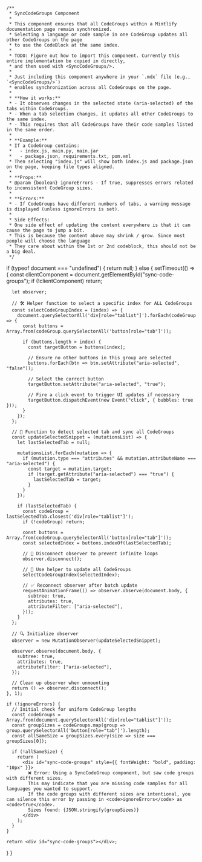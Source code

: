     /**
     * SyncCodeGroups Component
     *
     * This component ensures that all CodeGroups within a Mintlify documentation page remain synchronized.
     * Selecting a language or code sample in one CodeGroup updates all other CodeGroups on the page
     * to use the CodeBlock at the same index.
     *
     * TODO: Figure out how to import this component. Currently this entire implementation be copied in directly,
     * and then used with <SyncCodeGroups/>.
     *
     * Just including this component anywhere in your `.mdx` file (e.g., `<SyncCodeGroups/>`)
     * enables synchronization across all CodeGroups on the page.
     *
     * **How it works:**
     * - It observes changes in the selected state (aria-selected) of the tabs within CodeGroups.
     * - When a tab selection changes, it updates all other CodeGroups to the same index.
     * - This requires that all CodeGroups have their code samples listed in the same order.
     *
     * **Example:**
     * If a CodeGroup contains:
     *   - index.js, main.py, main.jar
     *   - package.json, requirements.txt, pom.xml
     * Then selecting "index.js" will show both index.js and package.json on the page, keeping file types aligned.
     *
     * **Props:**
     * @param {boolean} ignoreErrors - If true, suppresses errors related to inconsistent CodeGroup sizes.
     *
     * **Errors:**
     * - If CodeGroups have different numbers of tabs, a warning message is displayed (unless ignoreErrors is set).
     *
     * Side Effects:
     * One side effect of updating the content everywhere is that it can cause the page to jump a bit.
     * This is because the content above may shrink / grow. Since most people will choose the language
     * They care about within the 1st or 2nd codeblock, this should not be a big deal.
     */

if (typeof document === "undefined") {
return null;
} else {
setTimeout(() => {
const clientComponent = document.getElementById("sync-code-groups");
if (!clientComponent) return;

      let observer;

      // 🛠 Helper function to select a specific index for ALL CodeGroups
      const selectCodeGroupIndex = (index) => {
        document.querySelectorAll('div[role="tablist"]').forEach(codeGroup => {
          const buttons = Array.from(codeGroup.querySelectorAll('button[role="tab"]'));

          if (buttons.length > index) {
            const targetButton = buttons[index];

            // Ensure no other buttons in this group are selected
            buttons.forEach(btn => btn.setAttribute("aria-selected", "false"));

            // Select the correct button
            targetButton.setAttribute("aria-selected", "true");

            // Fire a click event to trigger UI updates if necessary
            targetButton.dispatchEvent(new Event("click", { bubbles: true }));
          }
        });
      };

      // 🎯 Function to detect selected tab and sync all CodeGroups
      const updateSelectedSnippet = (mutationsList) => {
        let lastSelectedTab = null;

        mutationsList.forEach(mutation => {
          if (mutation.type === "attributes" && mutation.attributeName === "aria-selected") {
            const target = mutation.target;
            if (target.getAttribute("aria-selected") === "true") {
              lastSelectedTab = target;
            }
          }
        });

        if (lastSelectedTab) {
          const codeGroup = lastSelectedTab.closest('div[role="tablist"]');
          if (!codeGroup) return;

          const buttons = Array.from(codeGroup.querySelectorAll('button[role="tab"]'));
          const selectedIndex = buttons.indexOf(lastSelectedTab);

          // 🛑 Disconnect observer to prevent infinite loops
          observer.disconnect();

          // 🔄 Use helper to update all CodeGroups
          selectCodeGroupIndex(selectedIndex);

          // ✅ Reconnect observer after batch update
          requestAnimationFrame(() => observer.observe(document.body, {
            subtree: true,
            attributes: true,
            attributeFilter: ["aria-selected"],
          }));
        }
      };

      // 🔍 Initialize observer
      observer = new MutationObserver(updateSelectedSnippet);

      observer.observe(document.body, {
        subtree: true,
        attributes: true,
        attributeFilter: ["aria-selected"],
      });

      // Clean up observer when unmounting
      return () => observer.disconnect();
    }, 1);

    if (!ignoreErrors) {
      // Initial check for uniform CodeGroup lengths
      const codeGroups = Array.from(document.querySelectorAll('div[role="tablist"]'));
      const groupSizes = codeGroups.map(group => group.querySelectorAll('button[role="tab"]').length);
      const allSameSize = groupSizes.every(size => size === groupSizes[0]);

      if (!allSameSize) {
        return (
          <div id="sync-code-groups" style={{ fontWeight: "bold", padding: "10px" }}>
            ❌ Error: Using a SyncCodeGroup component, but saw code groups with different sizes.
            This may indicate that you are missing code samples for all languages you wanted to support.
            If the code groups with different sizes are intentional, you can silence this error by passing in <code>ignoreErrors</code> as <code>true</code>.
            Sizes found: {JSON.stringify(groupSizes)}
          </div>
        );
      }
    }

    return <div id="sync-code-groups"></div>;

}
}

